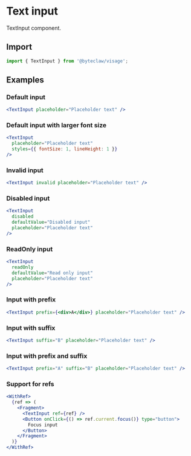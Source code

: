 # Text input

TextInput component.

## Import

```js transpile=false
import { TextInput } from '@byteclaw/visage';
```

## Examples

### Default input

```jsx live=true
<TextInput placeholder="Placeholder text" />
```

### Default input with larger font size

```jsx live=true
<TextInput
  placeholder="Placeholder text"
  styles={{ fontSize: 1, lineHeight: 1 }}
/>
```

### Invalid input

```jsx live=true
<TextInput invalid placeholder="Placeholder text" />
```

### Disabled input

```jsx live=true
<TextInput
  disabled
  defaultValue="Disabled input"
  placeholder="Placeholder text"
/>
```

### ReadOnly input

```jsx live=true
<TextInput
  readOnly
  defaultValue="Read only input"
  placeholder="Placeholder text"
/>
```

### Input with prefix

```jsx live=true
<TextInput prefix={<div>A</div>} placeholder="Placeholder text" />
```

### Input with suffix

```jsx live=true
<TextInput suffix="B" placeholder="Placeholder text" />
```

### Input with prefix and suffix

```jsx live=true
<TextInput prefix="A" suffix="B" placeholder="Placeholder text" />
```

### Support for refs

```jsx live=true
<WithRef>
  {ref => (
    <Fragment>
      <TextInput ref={ref} />
      <Button onClick={() => ref.current.focus()} type="button">
        Focus input
      </Button>
    </Fragment>
  )}
</WithRef>
```

